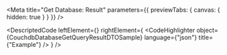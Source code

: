 
<Meta title="Get Database: Result" parameters={{ previewTabs: { canvas: { hidden: true } } }} />

<DescriptedCode
  leftElement={<CouchdbDatabaseGetQueryResultDTODesc />}
  rightElement={
    <CodeHighlighter
      object={CouchdbDatabaseGetQueryResultDTOSample}
      language={"json"}
      title={"Example"}
    />
  }
/>
